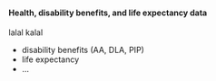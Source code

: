 #### Health, disability benefits, and life expectancy data

lalal kalal

- disability benefits (AA, DLA, PIP)
- life expectancy
- ...